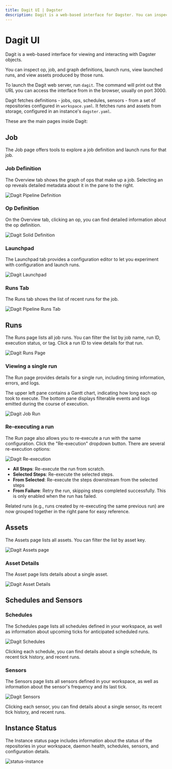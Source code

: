 ```yaml
---
title: Dagit UI | Dagster
description: Dagit is a web-based interface for Dagster. You can inspect op and job definitions, launch runs, view launched runs, and view assets.
---
```


# Dagit UI

Dagit is a web-based interface for viewing and interacting with Dagster objects.

You can inspect op, job, and graph definitions, launch runs, view launched runs, and view assets produced by those runs.

To launch the Dagit web server, run `dagit`. The command will print out the URL you can access the interface from in the browser, usually on port 3000.

Dagit fetches definitions - jobs, ops, schedules, sensors - from a set of repositories configured in `workspace.yaml`. It fetches runs and assets from storage, configured in an instance's `dagster.yaml`.

These are the main pages inside Dagit:

<!-- Notes: all screenshots are from go/prod -->

## Job

The Job page offers tools to explore a job definition and launch runs for that job.

### Job Definition

The Overview tab shows the graph of ops that make up a job. Selecting an op reveals detailed metadata about it in the pane to the right.

<img
alt="Dagit Pipeline Definition"
src="/images/concepts/dagit/pipeline-definition.png"
/>

### Op Definition

On the Overview tab, clicking an op, you can find detailed information about the op definition.

<img
alt="Dagit Solid Definition"
src="/images/concepts/dagit/solid-definition.png"
/>

### Launchpad

The Launchpad tab provides a configuration editor to let you experiment with configuration and launch runs.

<img alt="Dagit Launchpad" src="/images/concepts/dagit/playground.png" />

### Runs Tab

The Runs tab shows the list of recent runs for the job.

<img alt="Dagit Pipeline Runs Tab" src="/images/concepts/dagit/runs-tab.png" />

## Runs

The Runs page lists all job runs. You can filter the list by job name, run ID, execution status, or tag. Click a run ID to view details for that run.

<Image
alt="Dagit Runs Page"
src="/images/concepts/dagit/all-runs.png"
width={3808}
height={2414}
/>

### Viewing a single run

The Run page provides details for a single run, including timing information, errors, and logs.

The upper left pane contains a Gantt chart, indicating how long each op took to execute. The bottom pane displays filterable events and logs emitted during the course of execution.

<Image
alt="Dagit Job Run"
src="/images/concepts/dagit/single-run.png"
width={3808}
height={2414}
/>

### Re-executing a run

The Run page also allows you to re-execute a run with the same configuration. Click the "Re-execution" dropdown button. There are several re-execution options:

<Image
alt="Dagit Re-execution"
src="/images/concepts/dagit/re-execution.png"
width={3808}
height={2414}
/>

- **All Steps**: Re-execute the run from scratch.
- **Selected Steps**: Re-execute the selected steps.
- **From Selected**: Re-execute the steps downstream from the selected steps
- **From Failure**: Retry the run, skipping steps completed successfully. This is only enabled when the run has failed.

Related runs (e.g., runs created by re-executing the same previous run) are now grouped together in the right pane for easy reference.

## Assets

The Assets page lists all assets. You can filter the list by asset key.

<Image
alt="Dagit Assets page"
src="/images/concepts/dagit/all-assets.png"
width={3808}
height={2414}
/>

### Asset Details

The Asset page lists details about a single asset.

<Image
alt="Dagit Asset Details"
src="/images/concepts/dagit/asset.png"
width={3808}
height={2414}
/>

## Schedules and Sensors

### Schedules

The Schedules page lists all schedules defined in your workspace, as well as information about upcoming ticks for anticipated scheduled runs.

<Image
alt="Dagit Schedules"
src="/images/concepts/dagit/schedules.png"
width={3808}
height={2414}
/>

Clicking each schedule, you can find details about a single schedule, its recent tick history, and recent runs.

### Sensors

The Sensors page lists all sensors defined in your workspace, as well as information about the sensor's frequency and its last tick.

<Image
alt="Dagit Sensors"
src="/images/concepts/dagit/sensors.png"
width={3808}
height={2414}
/>

Clicking each sensor, you can find details about a single sensor, its recent tick history, and recent runs.

## Instance Status

The Instance status page includes information about the status of the repositories in your workspace, daemon health, schedules, sensors, and configuration details.

<Image
alt="status-instance"
src="/images/concepts/dagit/status-instance.png"
width={3808}
height={2414}
/>
